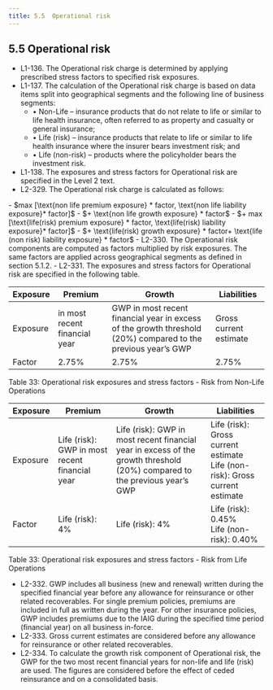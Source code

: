 ```yaml
---
title: 5.5  Operational risk
---
```

## 5.5  Operational risk
- L1-136. The Operational risk charge is determined by applying prescribed stress factors to specified risk exposures.
- L1-137. The calculation of the Operational risk charge is based on data items split into geographical segments and the following line of business segments:
    - • Non-Life – insurance products that do not relate to life or similar to life health insurance, often referred to as property and casualty or general insurance;
    - • Life (risk) – insurance products that relate to life or similar to life health insurance where the insurer bears investment risk; and
    - • Life (non-risk) – products where the policyholder bears the investment risk.
- L1-138. The exposures and stress factors for Operational risk are specified in the Level 2 text. 
- L2-329. The Operational risk charge is calculated as follows:
<GMath title ="Operational risk charge">
- $max [\text{non life premium exposure} * factor, \text{non life liability exposure}* factor]$
- $+ \text{non life growth exposure} * factor$
- $+ max [\text{life(risk) premium exposure} * factor, \text{life(risk) liability exposure}* factor]$
- $+ \text{life(risk) growth exposure} * factor+ \text{life (non risk) liability exposure} * factor$
</GMath>
- L2-330. The Operational risk components are computed as factors multiplied by risk exposures. The same factors are applied across geographical segments as defined in section 5.1.2.
- L2-331. The exposures and stress factors for Operational risk are specified in the following table.


| Exposure   | Premium    | Growth   | Liabilities         |
|------------|------------|----------|---------------------|
| Exposure   | <GTooltip label="GWP" desc="Gross written premium"/> in most recent financial year | GWP in most recent financial year in excess of the growth threshold (20%) compared to the previous year’s GWP | Gross current estimate |
| Factor     | 2.75%   | 2.75%    | 2.75%   |

<GCaption>Table 33: Operational risk exposures and stress factors - Risk from Non-Life Operations</GCaption>

| Exposure | Premium | Growth | Liabilities |
|----------|---------|--------|-------------|
| Exposure | Life (risk): GWP in most recent financial year | Life (risk): GWP in most recent financial year in excess of the growth threshold (20%) compared to the previous year’s GWP | Life (risk): Gross current estimate <br/> Life (non-risk): Gross current estimate |
| Factor   | Life (risk): 4% | Life (risk): 4% | Life (risk): 0.45% <br/> Life (non-risk): 0.40% |

<GCaption>Table 33: Operational risk exposures and stress factors - Risk from Life Operations</GCaption>

- L2-332. GWP includes all business (new and renewal) written during the specified financial year before any allowance for reinsurance or other related recoverables. For single premium policies, premiums are included in full as written during the year. For other insurance policies, GWP includes premiums due to the IAIG during the specified time period (financial year) on all business in-force.
- L2-333. Gross current estimates are considered before any allowance for reinsurance or other related recoverables.
- L2-334. To calculate the growth risk component of Operational risk, the GWP for the two most recent financial years for non-life and life (risk) are used. The figures are considered before the effect of ceded reinsurance and on a consolidated basis.
